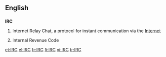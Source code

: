 {{selfref|For the Wiktionary IRC channel, see [[Wiktionary:IRC channel]].}}
==English==

==={{initialism}}===
{{wikipedia}}
'''IRC'''

# {{internet}} Internet Relay Chat, a protocol for instant communication via the [[Internet]]
# {{US}} {{law}} Internal Revenue Code

[[et:IRC]]
[[el:IRC]]
[[fr:IRC]]
[[fi:IRC]]
[[vi:IRC]]
[[tr:IRC]]